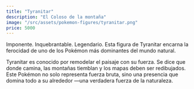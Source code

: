 ```yaml
---
title: "Tyranitar"
description: "El Coloso de la montaña"
image: "/src/assets/pokemon-figures/tyranitar.png"
price: 5000
---
```


Imponente. Inquebrantable. Legendario. Esta figura de Tyranitar encarna la ferocidad de uno de los Pokémon más dominantes del mundo natural.

Tyranitar es conocido por remodelar el paisaje con su fuerza. Se dice que donde camina, las montañas tiemblan y los mapas deben ser redibujados. Este Pokémon no solo representa fuerza bruta, sino una presencia que domina todo a su alrededor —una verdadera fuerza de la naturaleza.
